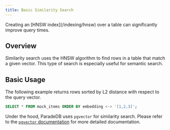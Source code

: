```yaml
---
title: Basic Similarity Search
---
```


<Note>
  Creating an [HNSW index](/indexing/hnsw) over a table can significantly improve
  query times.
</Note>

## Overview

Similarity search uses the HNSW algorithm to find rows in a table that match a given vector.
This type of search is especially useful for semantic search.

## Basic Usage

The following example returns rows sorted by L2 distance with respect to the query vector.

```sql
SELECT * FROM mock_items ORDER BY embedding <-> '[1,2,3]';
```

Under the hood, ParadeDB uses `pgvector` for similarity search. Please refer to the
[`pgvector` documentation](https://github.com/pgvector/pgvector) for more detailed documentation.
